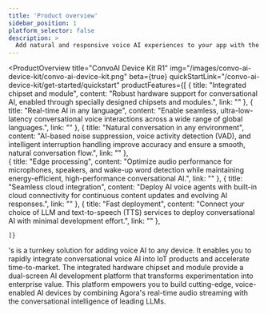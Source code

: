 ```yaml
---
title: 'Product overview'
sidebar_position: 1
platform_selector: false
description: >
  Add natural and responsive voice AI experiences to your app with the LLM of your choice.
---
```


<ProductOverview
    title="ConvoAI Device Kit R1"
    img="/images/convo-ai-device-kit/convo-ai-device-kit.png"
    beta={true}
    quickStartLink="/convo-ai-device-kit/get-started/quickstart"
    productFeatures={[
        {
            title: "Integrated chipset and module",
            content: "Robust hardware support for conversational AI, enabled through specially designed chipsets and modules.",
            link: ""
        },
        {
            title: "Real-time AI in any language",
            content: "Enable seamless, ultra-low-latency conversational voice interactions across a wide range of global languages.",
            link: ""
        },
        {
            title: "Natural conversation in any environment",
            content: "AI-based noise suppression, voice activity detection (VAD), and intelligent interruption handling improve accuracy and ensure a smooth, natural conversation flow.",
            link: ""
        },        
        {
            title: "Edge processing",
            content: "Optimize audio performance for microphones, speakers, and wake-up word detection while maintaining energy-efficient, high-performance conversational AI.",
            link: ""
        },
        {
            title: "Seamless cloud integration",
            content: "Deploy AI voice agents with built-in cloud connectivity for continuous content updates and evolving AI responses.",
            link: ""
        },
        {
            title: "Fast deployment",
            content: "Connect your choice of LLM and text-to-speech (TTS) services to deploy conversational AI with minimal development effort.",
            link: ""
        },

    ]}

>

<Vg k="COMPANY" />'s <Vpd k="NAME" /> is a turnkey solution for adding voice AI to any device. It enables you to rapidly integrate conversational voice AI into IoT products and accelerate time-to-market. The integrated hardware chipset and module provide a dual-screen AI development platform that transforms experimentation into enterprise value. This platform empowers you to build cutting-edge, voice-enabled AI devices by combining Agora's real-time audio streaming with the conversational intelligence of leading LLMs.
</ProductOverview>